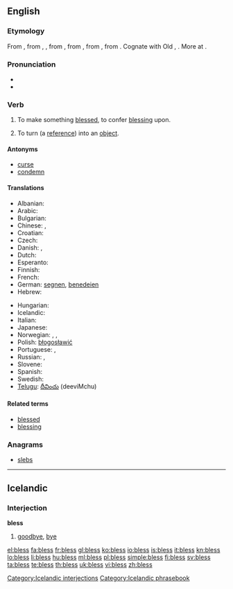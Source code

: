 ==English==

===Etymology===
From {{etyl|enm}} {{term|blessen|lang=enm}}, from {{etyl|ang}} {{term|bletsian|blētsian|lang=ang}}, {{term|bledsian|blēdsian|to consecrate ''(with blood)''|lang=ang}}, from {{proto|Germanic|blōþisōjanan|to sprinkle, mark or hallow with blood|lang=en}}, from {{proto|Germanic|title=|blōdam|blood|lang=en}}, from {{proto|Indo-European|bhlo-to-|to gush, spurt|lang=en}}, from {{proto|Indo-European|title=|bhol-, *bhlē-dh-, *bhlō(w)-|to thrive, flourish, bloom|lang=en}}. Cognate with Old {{etyl|is|-}} {{term|bletza||to bless|tr=Modern {{etyl|is|-}} {{term|blessa|lang=is|lang=is}}}}, {{etyl|ang|-}} {{term|bledan|blēdan|to bleed|lang=ang}}. More at {{l|en|bleed}}.

===Pronunciation===
* {{audio|en-us-bless.ogg|Audio (US)}}
* {{rhymes|ɛs}}

===Verb===
{{en-verb|blesses|blessing|'''[[blest]]''' ''or'' '''[[blessed]]'''}}

# To make something [[blessed]], to confer [[blessing]] upon.
# {{context|[[Perl]]|_|programming|transitive}} {{context|past tense only '''blessed'''}} To turn (a [[reference]]) into an [[object]].

====Antonyms====
* [[curse]]
* [[condemn]]

====Translations====
{{trans-top|convey blessing on}}
* Albanian: {{t+|sq|bekoj|xs=Albanian}}
* Arabic: {{t|ar|بارك|tr=baaraka}}
* Bulgarian: {{t+|bg|благославям}}
* Chinese: {{t-|cmn|保佑|tr=bǎoyòu|sc=Hani}},  {{t-|cmn|佑|tr=yòu|sc=Hani}}
* Croatian: {{t-|hr|blagosloviti|alt=blagoslòviti}}
* Czech: {{t-|cs|požehnat}}
* Danish: {{t-|da|velsigne}}, {{archaic}} {{t-|da|signe}}
* Dutch: {{t+|nl|zegenen}}
* Esperanto: {{t-|eo|beni|xs=Esperanto}}
* Finnish: {{t-|fi|siunata}}
* French: {{t+|fr|bénir}}
* German: [[segnen]], [[benedeien]] {{obsolete}}
* Hebrew: {{t+|he|ברך|tr=berákh}}
{{trans-mid}}
* Hungarian: {{t+|hu|megáld}}
* Icelandic: {{t-|is|blessa}}
* Italian: {{t+|it|benedire}}
* Japanese: {{t-|ja|恵む|tr=megumu}}
* Norwegian: {{t-|no|velsigne}}, {{t-|no|signa}}, {{t-|no|blessa}}
* Polish: [[błogosławić]]
* Portuguese: {{t+|pt|abençoar}}, {{t|pt|bendizer}}
* Russian: {{t|ru|благословлять|tr=blagoslovlját'}} {{impf}},  {{t|ru|благословить|tr=blagoslovít'}} {{pf}}
* Slovene: {{t+|sl|blagosloviti}}
* Spanish: {{t-|es|bendecir}}
* Swedish: {{t|sv|välsigna}}
* [[Telugu]]: [[దీవించు]] (deeviMchu)
{{trans-bottom}}

====Related terms====
* [[blessed]]
* [[blessing]]

===Anagrams===
* [[slebs#English|slebs]]

----

==Icelandic==

===Interjection===
'''bless'''

# [[goodbye]], [[bye]]

[[Category:Icelandic interjections]]
[[Category:Icelandic phrasebook]]

[[el:bless]]
[[fa:bless]]
[[fr:bless]]
[[gl:bless]]
[[ko:bless]]
[[io:bless]]
[[is:bless]]
[[it:bless]]
[[kn:bless]]
[[lo:bless]]
[[li:bless]]
[[hu:bless]]
[[ml:bless]]
[[pl:bless]]
[[simple:bless]]
[[fi:bless]]
[[sv:bless]]
[[ta:bless]]
[[te:bless]]
[[th:bless]]
[[uk:bless]]
[[vi:bless]]
[[zh:bless]]